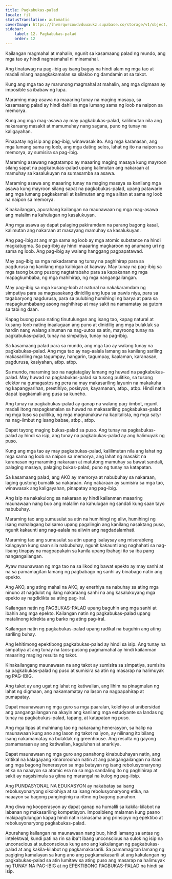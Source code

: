 ```yaml
---
title: Pagkabukas-palad
locale: fil
statusTranslation: automatic
coverImage: https://lhvmrqwrcowdvduuaukz.supabase.co/storage/v1/object/public/strapi-uploads/small_cover-educacion-fundamental.webp-2d51a7828a2b1309555be27f7e2a61a0.webp
sidebar:
    label: 12. Pagkabukas-palad
    order: 12
---
```

Kailangan magmahal at mahalin, ngunit sa kasamaang palad ng mundo, ang mga tao ay hindi nagmamahal ni minamahal.

Ang tinatawag na pag-ibig ay isang bagay na hindi alam ng mga tao at madali nilang napagkakamalan sa silakbo ng damdamin at sa takot.

Kung ang mga tao ay marunong magmahal at mahalin, ang mga digmaan ay imposible sa ibabaw ng lupa.

Maraming mag-asawa na maaaring tunay na maging masaya, sa kasamaang palad ay hindi dahil sa mga lumang sama ng loob na naipon sa memorya.

Kung ang mga mag-asawa ay may pagkabukas-palad, kalilimutan nila ang nakaraang masakit at mamumuhay nang sagana, puno ng tunay na kaligayahan.

Pinapatay ng isip ang pag-ibig, winawasak ito. Ang mga karanasan, ang mga lumang sama ng loob, ang mga dating selos, lahat ng ito na naipon sa memorya, ay sumisira sa pag-ibig.

Maraming asawang nagtatampo ay maaaring maging masaya kung mayroon silang sapat na pagkabukas-palad upang kalimutan ang nakaraan at mamuhay sa kasalukuyan na sumasamba sa asawa.

Maraming asawa ang maaaring tunay na maging masaya sa kanilang mga asawa kung mayroon silang sapat na pagkabukas-palad, upang patawarin ang mga lumang pagkakamali at kalimutan ang mga alitan at sama ng loob na naipon sa memorya.

Kinakailangan, apurahang kailangan na maunawaan ng mga mag-asawa ang malalim na kahulugan ng kasalukuyan.

Ang mga asawa ay dapat palaging pakiramdam na parang bagong kasal, kalimutan ang nakaraan at masayang mamuhay sa kasalukuyan.

Ang pag-ibig at ang mga sama ng loob ay mga atomic substance na hindi magkatugma. Sa pag-ibig ay hindi maaaring magkaroon ng anumang uri ng sama ng loob. Ang pag-ibig ay walang hanggang pagpapatawad.

May pag-ibig sa mga nakadarama ng tunay na paghihirap para sa pagdurusa ng kanilang mga kaibigan at kaaway. May tunay na pag-ibig sa mga taong buong pusong nagtatrabaho para sa kapakanan ng mga mapagkumbaba, ng mga mahihirap, ng mga nangangailangan.

May pag-ibig sa mga kusang-loob at natural na nakakaramdam ng simpatiya para sa magsasakang dinidilig ang lupa sa pawis niya, para sa tagabaryong nagdurusa, para sa pulubing humihingi ng barya at para sa mapagkumbabang asong naghihirap at may sakit na namamatay sa gutom sa tabi ng daan.

Kapag buong puso nating tinutulungan ang isang tao, kapag natural at kusang-loob nating inaalagaan ang puno at dinidilig ang mga bulaklak sa hardin nang walang sinuman na nag-uutos sa atin, mayroong tunay na pagkabukas-palad, tunay na simpatiya, tunay na pag-ibig.

Sa kasamaang palad para sa mundo, ang mga tao ay walang tunay na pagkabukas-palad. Ang mga tao ay nag-aalala lamang sa kanilang sariling makasariling mga tagumpay, hangarin, tagumpay, kaalaman, karanasan, pagdurusa, kasiyahan, atbp. atbp.

Sa mundo, maraming tao na nagtataglay lamang ng huwad na pagkabukas-palad. May huwad na pagkabukas-palad sa tusong pulitiko, sa tusong elektor na gumagastos ng pera na may makasariling layunin na makakuha ng kapangyarihan, prestihiyo, posisyon, kayamanan, atbp., atbp. Hindi natin dapat ipagkamali ang pusa sa kuneho.

Ang tunay na pagkabukas-palad ay ganap na walang pag-iimbot, ngunit madali itong mapagkamalan sa huwad na makasariling pagkabukas-palad ng mga tuso sa pulitika, ng mga magnanakaw na kapitalista, ng mga satyr na nag-iimbut ng isang babae, atbp., atbp.

Dapat tayong maging bukas-palad sa puso. Ang tunay na pagkabukas-palad ay hindi sa isip, ang tunay na pagkabukas-palad ay ang halimuyak ng puso.

Kung ang mga tao ay may pagkabukas-palad, kalilimutan nila ang lahat ng mga sama ng loob na naipon sa memorya, ang lahat ng masakit na karanasan ng maraming nakaraan at matutong mamuhay sa bawat sandali, palaging masaya, palaging bukas-palad, puno ng tunay na katapatan.

Sa kasamaang palad, ang AKO ay memorya at nabubuhay sa nakaraan, laging gustong bumalik sa nakaraan. Ang nakaraan ay sumisira sa mga tao, winawasak ang kaligayahan, pinapatay ang pag-ibig.

Ang isip na nakakulong sa nakaraan ay hindi kailanman maaaring maunawaan nang buo ang malalim na kahulugan ng sandali kung saan tayo nabubuhay.

Maraming tao ang sumusulat sa atin na humihingi ng aliw, humihingi ng isang mahalagang balsamo upang pagalingin ang kanilang nasaktang puso, ngunit kakaunti ang nag-aalala na aliwin ang nagdadalamhati.

Maraming tao ang sumusulat sa atin upang isalaysay ang miserableng kalagayan kung saan sila nabubuhay, ngunit kakaunti ang naghahati sa nag-iisang tinapay na magpapakain sa kanila upang ibahagi ito sa iba pang nangangailangan.

Ayaw maunawaan ng mga tao na sa likod ng bawat epekto ay may sanhi at na sa pamamagitan lamang ng pagbabago ng sanhi ay binabago natin ang epekto.

Ang AKO, ang ating mahal na AKO, ay enerhiya na nabuhay sa ating mga ninuno at nagdulot ng ilang nakaraang sanhi na ang kasalukuyang mga epekto ay nagdidikta sa ating pag-iral.

Kailangan natin ng PAGBUKAS-PALAD upang baguhin ang mga sanhi at ibahin ang mga epekto. Kailangan natin ng pagkabukas-palad upang matalinong idirekta ang barko ng ating pag-iral.

Kailangan natin ng pagkabukas-palad upang radikal na baguhin ang ating sariling buhay.

Ang lehitimong epektibong pagkabukas-palad ay hindi sa isip. Ang tunay na simpatiya at ang tunay na taos-pusong pagmamahal ay hindi kailanman maaaring maging resulta ng takot.

Kinakailangang maunawaan na ang takot ay sumisira sa simpatiya, sumisira sa pagkabukas-palad ng puso at sumisira sa atin ng masarap na halimuyak ng PAG-IBIG.

Ang takot ay ang ugat ng lahat ng katiwalian, ang lihim na pinagmulan ng lahat ng digmaan, ang nakamamatay na lason na nagpapahirap at pumapatay.

Dapat maunawaan ng mga guro sa mga paaralan, kolehiyo at unibersidad ang pangangailangan na akayin ang kanilang mga estudyante sa landas ng tunay na pagkabukas-palad, tapang, at katapatan ng puso.

Ang mga lipas at mahinang tao ng nakaraang henerasyon, sa halip na maunawaan kung ano ang lason ng takot na iyon, ay nilinang ito bilang isang nakamamatay na bulaklak ng greenhouse. Ang resulta ng gayong pamamaraan ay ang katiwalian, kaguluhan at anarkiya.

Dapat maunawaan ng mga guro ang panahong kinabubuhayan natin, ang kritikal na kalagayang kinaroroonan natin at ang pangangailangan na itaas ang mga bagong henerasyon sa mga batayan ng isang rebolusyonaryong etika na naaayon sa atomic era na sa mga sandaling ito ng paghihirap at sakit ay nagsisimula sa gitna ng marangal na kulog ng pag-iisip.

Ang PUNDASYONAL NA EDUKASYON ay nakabatay sa isang rebolusyonaryong sikolohiya at sa isang rebolusyonaryong etika, na naaayon sa bagong panginginig na ritmo ng bagong panahon.

Ang diwa ng kooperasyon ay dapat ganap na humalili sa kakila-kilabot na labanan ng makasariling kompetisyon. Imposibleng malaman kung paano makipagtulungan kapag hindi natin isinasama ang prinsipyo ng epektibo at rebolusyonaryong pagkabukas-palad.

Apurahang kailangan na maunawaan nang buo, hindi lamang sa antas ng intelektwal, kundi pati na rin sa iba't ibang unconscious na sulok ng isip na unconscious at subconscious kung ano ang kakulangan ng pagkabukas-palad at ang kakila-kilabot ng pagkamakasarili. Sa pamamagitan lamang ng pagiging kamalayan sa kung ano ang pagkamakasarili at ang kakulangan ng pagkabukas-palad sa atin lumitaw sa ating puso ang masarap na halimuyak ng TUNAY NA PAG-IBIG at ng EPEKTIBONG PAGBUKAS-PALAD na hindi sa isip.

